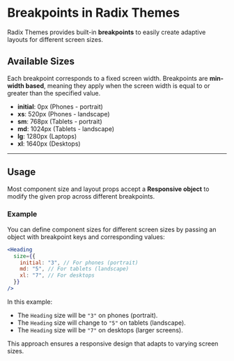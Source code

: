 # Breakpoints in Radix Themes

Radix Themes provides built-in **breakpoints** to easily create adaptive layouts for different screen sizes.

## Available Sizes

Each breakpoint corresponds to a fixed screen width. Breakpoints are **min-width based**, meaning they apply when the screen width is equal to or greater than the specified value.

- **initial**: 0px (Phones - portrait)
- **xs**: 520px (Phones - landscape)
- **sm**: 768px (Tablets - portrait)
- **md**: 1024px (Tablets - landscape)
- **lg**: 1280px (Laptops)
- **xl**: 1640px (Desktops)

---

## Usage

Most component size and layout props accept a **Responsive object** to modify the given prop across different breakpoints.

### Example

You can define component sizes for different screen sizes by passing an object with breakpoint keys and corresponding values:

```jsx
<Heading
  size={{
    initial: "3", // For phones (portrait)
    md: "5", // For tablets (landscape)
    xl: "7", // For desktops
  }}
/>
```

In this example:

- The `Heading` size will be `"3"` on phones (portrait).
- The `Heading` size will change to `"5"` on tablets (landscape).
- The `Heading` size will be `"7"` on desktops (larger screens).

This approach ensures a responsive design that adapts to varying screen sizes.
